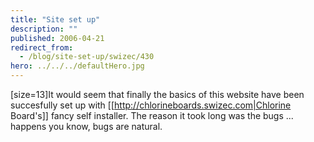 ```yaml
---
title: "Site set up"
description: ""
published: 2006-04-21
redirect_from:
  - /blog/site-set-up/swizec/430
hero: ../../../defaultHero.jpg
---
```


\[size=13]It would seem that finally the basics of this website have been succesfully set up with \[\[<http://chlorineboards.swizec.com|Chlorine> Board's]] fancy self installer. The reason it took long was the bugs ... happens you know, bugs are natural.

